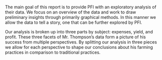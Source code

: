 The main goal of this report is to provide PFI with an exploratory analysis of their data. We focus on an overview of the data and work to draw preliminary insights through primarily graphical methods. In this manner we allow the data to tell a story, one that can be further explored by PFI.

Our analysis is broken up into three parts by subject: expenses, yield, and profit. These three facets of Mr. Thompson's data form a picture of his success from multiple perspectives. By splitting our analysis in three pieces we allow for each perspective to shape our conclusions about his farming practices in comparison to traditional practices.
